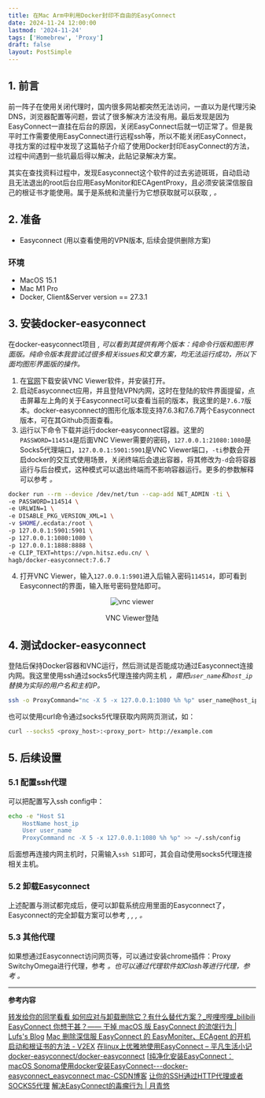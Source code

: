 ```yaml
---
title: 在Mac Arm中利用Docker封印不自由的EasyConnect
date: 2024-11-24 12:00:00
lastmod: '2024-11-24'
tags: ['Homebrew', 'Proxy']
draft: false
layout: PostSimple
---
```


<TOCInline toc={props.toc} toHeading={2} />

## 1. 前言
前一阵子在使用关闭代理时，国内很多网站都突然无法访问，一直以为是代理污染DNS，浏览器配置等问题，尝试了很多解决方法没有用。最后发现是因为EasyConnect一直挂在后台的原因，关闭EasyConnect后就一切正常了。但是我平时工作需要使用EasyConnect进行远程ssh等，所以不能关闭EasyConnect，寻找方案的过程中发现了这篇帖子介绍了使用Docker封印EasyConnect的方法，过程中间遇到一些坑最后得以解决，此贴记录解决方案。

其实在查找资料过程中，发现Easyconnect这个软件的过去劣迹斑斑，自动启动且无法退出的root后台应用EasyMonitor和ECAgentProxy，且必须安装深信服自己的根证书才能使用。属于是系统和流量行为它想获取就可以获取 <Cite id="ref1" index="1"/>, <Cite id="ref2" index="2"/>。

## 2. 准备
- Easyconnect (用以查看使用的VPN版本, 后续会提供删除方案)

### 环境
- MacOS 15.1
- Mac M1 Pro
- Docker, Client&Server version == 27.3.1

## 3. 安装docker-easyconnect
在docker-easyconnect项目 <Cite id="ref5" index="5"/>, 可以看到其提供有两个版本：纯命令行版和图形界面版。纯命令版本我尝试过很多相关issues和文章方案，均无法运行成功，所以下面均图形界面版的操作。

1. 在[官网](https://www.realvnc.com/en/connect/download/viewer/)下载安装VNC Viewer软件，并安装打开。
2. 启动Easyconnect应用，并且登陆VPN内网，这时在登陆的软件界面提留，点击屏幕左上角的关于Easyconnect可以查看当前的版本，我这里的是`7.6.7`版本。docker-easyconnect的图形化版本现支持7.6.3和7.6.7两个Easyconnect版本，可在其Github页面查看。
3. 运行以下命令下载并运行docker-easyconnect容器。这里的`PASSWORD=114514`是后面VNC Viewer需要的密码，`127.0.0.1:21080:1080`是Socks5代理端口，`127.0.0.1:5901:5901`是VNC Viewer端口，`-ti`参数会开启docker的交互式使用场景，关闭终端后会退出容器，将其修改为`-d`会将容器运行与后台模式，这种模式可以退出终端而不影响容器运行。更多的参数解释可以参考 <Cite id="ref6" index="6"/>。

```bash
docker run --rm --device /dev/net/tun --cap-add NET_ADMIN -ti \
-e PASSWORD=114514 \
-e URLWIN=1 \
-e DISABLE_PKG_VERSION_XML=1 \
-v $HOME/.ecdata:/root \
-p 127.0.0.1:5901:5901 \
-p 127.0.0.1:1080:1080 \
-p 127.0.0.1:1888:8888 \
-e CLIP_TEXT=https://vpn.hitsz.edu.cn/ \
hagb/docker-easyconnect:7.6.7
```

4. 打开VNC Viewer，输入`127.0.0.1:5901`进入后输入密码`114514`，即可看到Easyconnect的界面，输入账号密码登陆即可。
<div align = "center">    
    <img src="/static/images/docker-easyconnect/vnc-viewer.png" alt="vnc viewer" style={{ width: '50%', height: 'auto' }} />
    <p style={{ textAlign: 'center', color: 'gray' }}>VNC Viewer登陆</p>
</div>

## 4. 测试docker-easyconnect
登陆后保持Docker容器和VNC运行，然后测试是否能成功通过Easyconnect连接内网。我这里使用ssh通过socks5代理连接内网主机 <Cite id="ref7" index="7"/>，需把`user_name`和`host_ip`替换为实际的用户名和主机IP。
```bash
ssh -o ProxyCommand="nc -X 5 -x 127.0.0.1:1080 %h %p" user_name@host_ip
```

也可以使用curl命令通过socks5代理获取内网网页测试，如：
```bash
curl --socks5 <proxy_host>:<proxy_port> http://example.com
```

## 5. 后续设置
### 5.1 配置ssh代理
可以把配置写入ssh config中：
```bash
echo -e "Host S1
    HostName host_ip
    User user_name
    ProxyCommand nc -X 5 -x 127.0.0.1:1080 %h %p" >> ~/.ssh/config
```
后面想再连接内网主机时，只需输入`ssh S1`即可，其会自动使用socks5代理连接相关主机。

### 5.2 卸载Easyconnect
上述配置与测试都完成后，便可以卸载系统应用里面的Easyconnect了，Easyconnect的完全卸载方案可以参考 <Cite id="ref1" index="1"/>, <Cite id="ref2" index="2"/>, <Cite id="ref3" index="3"/>, <Cite id="ref4" index="4"/>。

### 5.3 其他代理
如果想通过Easyconnect访问网页等，可以通过安装chrome插件：Proxy SwitchyOmega进行代理，参考 <Cite id="ref6" index="6"/>。也可以通过代理软件如Clash等进行代理，参考 <Cite id="ref8" index="8"/>。

---
**参考内容**

<Reference id="ref1" index="1">[转发给你的同学看看 如何应对与卸载删除它？有什么替代方案？\_哔哩哔哩\_bilibili](https://www.bilibili.com/video/BV163411Z7BD)</Reference>
<Reference id="ref2" index="2">[EasyConnect 你想干甚？—— 干掉 macOS 版 EasyConnect 的流氓行为 | Lufs's Blog](https://blog.isteed.cc/post/fuck-easyconnect-on-macos)</Reference>
<Reference id="ref3" index="3">[Mac 删除深信服 EasyConnect 的 EasyMoniter、ECAgent 的开机启动和根证书的方法 - V2EX](https://v2ex.com/t/762221)</Reference>
<Reference id="ref4" index="4">[在linux上优雅地使用EasyConnect – 平凡生活小记](https://caveallegory.cn/2023/07/%E5%9C%A8linux%E4%B8%8A%E4%BC%98%E9%9B%85%E5%9C%B0%E4%BD%BF%E7%94%A8easyconnect/)</Reference>
<Reference id="ref5" index="5">[docker-easyconnect/docker-easyconnect](https://github.com/docker-easyconnect/docker-easyconnect)</Reference>
<Reference id="ref6" index="6">[[纯净化安装EasyConnect：macOS Sonoma使用docker安装EasyConnect---docker-easyconnect\_easyconnect mac-CSDN博客](https://blog.csdn.net/qq719779232/article/details/136716520)</Reference>
<Reference id="ref7" index="7">[让你的SSH通过HTTP代理或者SOCKS5代理](https://kuokuo.io/2019/07/01/ssh-over-http-or-socks/)</Reference>
<Reference id="ref8" index="8">[解决EasyConnect的毒瘤行为 | 月青悠](https://vccv.cc/article/docker-easyconnect.html)</Reference>
